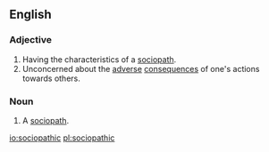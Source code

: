 ==English==

===Adjective===
{{en-adj}}
# Having the characteristics of a [[sociopath]].
# Unconcerned about the [[adverse]] [[consequences]] of one's actions towards others.

===Noun===
{{en-noun}}

# {{label|en|rare}} A [[sociopath]].

[[io:sociopathic]]
[[pl:sociopathic]]